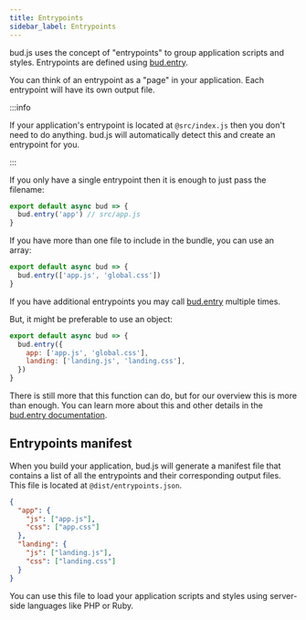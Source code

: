 ```yaml
---
title: Entrypoints
sidebar_label: Entrypoints
---
```


bud.js uses the concept of "entrypoints" to group application scripts and styles. Entrypoints are defined using [bud.entry](/reference/bud.entry).

You can think of an entrypoint as a "page" in your application. Each entrypoint will have its own output file.

:::info

If your application's entrypoint is located at `@src/index.js` then you don't need to do anything. bud.js will automatically
detect this and create an entrypoint for you.

:::

If you only have a single entrypoint then it is enough to just pass the filename:

```js title=bud.config.js
export default async bud => {
  bud.entry('app') // src/app.js
}
```

If you have more than one file to include in the bundle, you can use an array:

```js title=bud.config.js
export default async bud => {
  bud.entry(['app.js', 'global.css'])
}
```

If you have additional entrypoints you may call [bud.entry](/reference/bud.entry) multiple times.

But, it might be preferable to use an object:

```js title=bud.config.js
export default async bud => {
  bud.entry({
    app: ['app.js', 'global.css'],
    landing: ['landing.js', 'landing.css'],
  })
}
```

There is still more that this function can do, but for our overview this is more than enough. You can learn more about this and
other details in the [bud.entry documentation](/reference/bud.entry).

## Entrypoints manifest

When you build your application, bud.js will generate a manifest file that contains a list of all the entrypoints and their
corresponding output files. This file is located at `@dist/entrypoints.json`.

```json title=dist/entrypoints.json
{
  "app": {
    "js": ["app.js"],
    "css": ["app.css"]
  },
  "landing": {
    "js": ["landing.js"],
    "css": ["landing.css"]
  }
}
```

You can use this file to load your application scripts and styles using server-side languages like PHP or Ruby.

